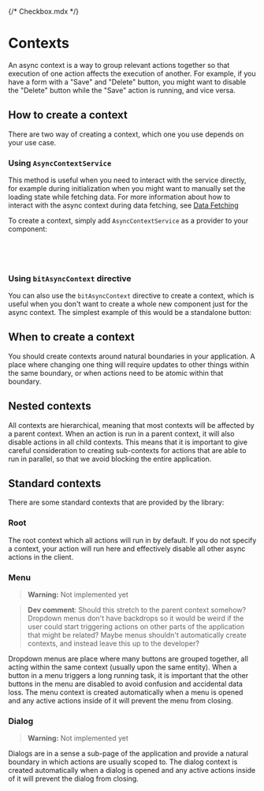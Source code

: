 {/* Checkbox.mdx */}



<Meta of={AsyncContextStories} />

# Contexts

An async context is a way to group relevant actions together so that execution of one action affects
the execution of another. For example, if you have a form with a "Save" and "Delete" button, you
might want to disable the "Delete" button while the "Save" action is running, and vice versa.

<Canvas of={AsyncContextStories.Simple} />

## How to create a context

There are two way of creating a context, which one you use depends on your use case.

### Using `AsyncContextService`

This method is useful when you need to interact with the service directly, for example during
initialization when you might want to manually set the loading state while fetching data. For more
information about how to interact with the async context during data fetching, see
[Data Fetching](?path=/docs/component-library-async-actions-data-fetching--docs)

To create a context, simply add `AsyncContextService` as a provider to your component:

```typescript
@Component({
  providers: [AsyncContextService],
})
```

### Using `bitAsyncContext` directive

You can also use the `bitAsyncContext` directive to create a context, which is useful when you don't
want to create a whole new component just for the async context. The simplest example of this would
be a standalone button:

<Canvas of={AsyncContextStories.StandaloneButton} />

## When to create a context

You should create contexts around natural boundaries in your application. A place where changing one
thing will require updates to other things within the same boundary, or when actions need to be
atomic within that boundary.

## Nested contexts

All contexts are hierarchical, meaning that most contexts will be affected by a parent context. When
an action is run in a parent context, it will also disable actions in all child contexts. This means
that it is important to give careful consideration to creating sub-contexts for actions that are
able to run in parallel, so that we avoid blocking the entire application.

<Canvas of={AsyncContextStories.HierarchyUsingDirectives} />

## Standard contexts

There are some standard contexts that are provided by the library:

### Root

The root context which all actions will run in by default. If you do not specify a context, your
action will run here and effectively disable all other async actions in the client.

### Menu

> **Warning:** Not implemented yet

> **Dev comment**: Should this stretch to the parent context somehow? Dropdown menus don't have
> backdrops so it would be weird if the user could start triggering actions on other parts of the
> application that might be related? Maybe menus shouldn't automatically create contexts, and
> instead leave this up to the developer?

Dropdown menus are place where many buttons are grouped together, all acting within the same context
(usually upon the same entity). When a button in a menu triggers a long running task, it is
important that the other buttons in the menu are disabled to avoid confusion and accidental data
loss. The menu context is created automatically when a menu is opened and any active actions inside
of it will prevent the menu from closing.

### Dialog

> **Warning:** Not implemented yet

Dialogs are in a sense a sub-page of the application and provide a natural boundary in which actions
are usually scoped to. The dialog context is created automatically when a dialog is opened and any
active actions inside of it will prevent the dialog from closing.
